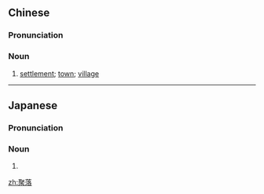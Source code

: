 ==Chinese==
{{zh-forms}}

===Pronunciation===
{{zh-pron
|m=jùluò
|mn=chū-lo̍h
|cat=n
}}

===Noun===
{{zh-noun}}

# [[settlement]]; [[town]]; [[village]]

----

==Japanese==
{{ja-kanjitab|しゅう|らく|yomi=o}}

===Pronunciation===
{{ja-pron|acc=h|acc2=a|y=o|しゅうらく}}

===Noun===
{{ja-noun|しゅうらく|hhira=しゆうらく}}

# {{alternative spelling of|集落|lang=ja}}
[[zh:聚落]]
